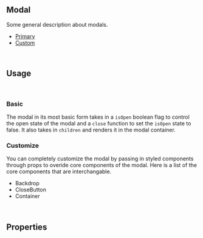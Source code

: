 
## Modal

Some general description about modals.

- [Primary](#primary)
- [Custom](#customize)

<br />

## Usage

<br />

### Basic

The modal in its most basic form takes in a `isOpen` boolean flag to control the open state of the modal and a `close` function to set the `isOpen` state to false. 
It also takes in `children` and renders it in the modal container.

<Canvas>
  <Story id="components-modal--basic" />
</Canvas>

### Customize

You can completely customize the modal by passing in styled components through props to overide core components of the modal. Here is a list of the core components that are interchangable.

<ul>
  <li>Backdrop</li>
  <li>CloseButton</li>
  <li>Container</li>
</ul>

<Canvas>
  <Story id="components-modal--custom" />
</Canvas>

<br/>

## Properties

<ArgsTable of={Modal} />